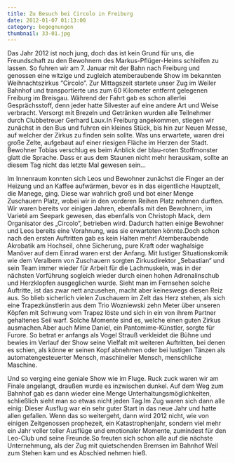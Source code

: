 ```yaml
---
title: Zu Besuch bei Circolo in Freiburg
date: 2012-01-07 01:13:00
category: begegnungen
thumbnail: 33-01.jpg
---
```


Das Jahr 2012 ist noch jung, doch das ist kein Grund für uns, die Freundschaft zu den Bewohnern des Markus-Pflüger-Heims schleifen zu lassen. So fuhren wir am 7. Januar mit der Bahn nach Freiburg und genossen eine witzige und zugleich atemberaubende Show im bekannten Weihnachtszirkus “Circolo”.
Zur Mittagszeit startete unser Zug im Weiler Bahnhof und transportierte uns zum 60 Kilometer entfernt gelegenen Freiburg im Breisgau. Während der Fahrt gab es schon allerlei Gesprächsstoff, denn jeder hatte Silvester auf eine andere Art und Weise verbracht. Versorgt mit Brezeln und Getränken wurden alle Teilnehmer durch Clubbetreuer Gerhard Laux.In Freiburg angekommen, stiegen wir zunächst in den Bus und fuhren ein kleines Stück, bis hin zur Neuen Messe, auf welcher der Zirkus zu finden sein sollte. Was uns erwartete, waren drei große Zelte, aufgebaut auf einer riesigen Fläche im Herzen der Stadt. Bewohner Tobias verschlug es beim Anblick der blau-roten Stoffmonster glatt die Sprache. Dass er aus dem Staunen nicht mehr herauskam, sollte an diesem Tag nicht das letzte Mal gewesen sein…

Im Innenraum konnten sich Leos und Bewohner zunächst die Finger an der Heizung und an Kaffee aufwärmen, bevor es in das eigentliche Hauptzelt, die Manege, ging. Diese war wahrlich groß und bot einer Menge Zuschauern Platz, wobei wir in den vorderen Reihen Platz nehmen durften. Wir waren bereits vor einigen Jahren, ebenfalls mit den Bewohnern, im Varieté am Seepark gewesen, das ebenfalls von Christoph Mack, dem Organisator des „Circolo“, betrieben wird. Dadurch hatten einige Bewohner und Leos bereits eine Vorahnung, was sie erwarteten könnte.Doch schon nach den ersten Auftritten gab es kein Halten mehr! Atemberaubende Akrobatik am Hochseil, ohne Sicherung, pure Kraft oder waghalsige Manöver auf dem Einrad waren erst der Anfang. Mit lustiger Situationskomik wie dem Veralbern von Zuschauern sorgten Zirkusdirektor „Sebastian“ und sein Team immer wieder für Arbeit für die Lachmuskeln, was in der nächsten Vorführung sogleich wieder durch einen hohen Adrenalinschub und Herzklopfen ausgeglichen wurde. Sieht man im Fernsehen solche Auftritte, ist das zwar nett anzusehen, macht aber keineswegs diesen Reiz aus. So blieb sicherlich vielen Zuschauern im Zelt das Herz stehen, als sich eine Trapezkünstlerin aus dem Trio Wozniewski zehn Meter über unseren Köpfen mit Schwung vom Trapez löste und sich in ein von ihrem Partner gehaltenes Seil warf. Solche Momente sind es, welche einen guten Zirkus ausmachen.Aber auch Mime Daniel, ein Pantomime-Künstler, sorgte für Furore. So betrat er anfangs als Vogel Strauß verkleidet die Bühne und bewies im Verlauf der Show seine Vielfalt mit weiteren Auftritten, bei denen es schien, als könne er seinen Kopf abnehmen oder bei lustigen Tänzen als automatengesteuerter Mensch, maschineller Mensch, menschliche Maschine.

Und so verging eine geniale Show wie im Fluge. Ruck zuck waren wir am Finale angelangt, draußen wurde es inzwischen dunkel. Auf dem Weg zum Bahnhof gab es dann wieder eine Menge Unterhaltungsmöglichkeiten, schließlich sieht man so etwas nicht jeden Tag.Im Zug waren sich dann alle einig: Dieser Ausflug war ein sehr guter Start in das neue Jahr und hatte allen gefallen. Wenn das so weitergeht, dann wird 2012 nicht, wie von einigen Zeitgenossen prophezeit, ein Katastrophenjahr, sondern viel mehr ein Jahr voller toller Ausflüge und emotionaler Momente, zumindest für den Leo-Club und seine Freunde.So freuten sich schon alle auf die nächste Unternehmung, als der Zug mit quietschenden Bremsen im Bahnhof Weil zum Stehen kam und es Abschied nehmen hieß.
